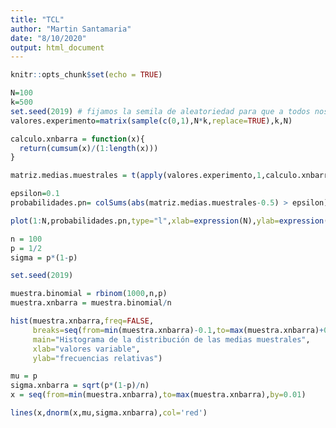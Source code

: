 ```yaml
---
title: "TCL"
author: "Martin Santamaria"
date: "8/10/2020"
output: html_document
---
```


```r
knitr::opts_chunk$set(echo = TRUE)
```

```r
N=100
k=500
set.seed(2019) # fijamos la semila de aleatoriedad para que a todos nos dé lo mismo
valores.experimento=matrix(sample(c(0,1),N*k,replace=TRUE),k,N)

calculo.xnbarra = function(x){
  return(cumsum(x)/(1:length(x)))
}

matriz.medias.muestrales = t(apply(valores.experimento,1,calculo.xnbarra))

epsilon=0.1
probabilidades.pn= colSums(abs(matriz.medias.muestrales-0.5) > epsilon)/k

plot(1:N,probabilidades.pn,type="l",xlab=expression(N),ylab=expression(p[n]),col="red")
```

```r
n = 100
p = 1/2
sigma = p*(1-p)

set.seed(2019)

muestra.binomial = rbinom(1000,n,p)
muestra.xnbarra = muestra.binomial/n

hist(muestra.xnbarra,freq=FALSE,
     breaks=seq(from=min(muestra.xnbarra)-0.1,to=max(muestra.xnbarra)+0.1,by=0.01),
     main="Histograma de la distribución de las medias muestrales",
     xlab="valores variable",
     ylab="frecuencias relativas")

mu = p
sigma.xnbarra = sqrt(p*(1-p)/n)
x = seq(from=min(muestra.xnbarra),to=max(muestra.xnbarra),by=0.01)

lines(x,dnorm(x,mu,sigma.xnbarra),col='red')
```
